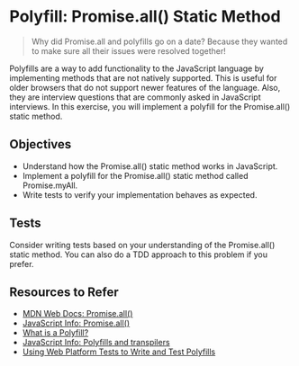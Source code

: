 
# Polyfill: Promise.all() Static Method

> Why did Promise.all and polyfills go on a date? Because they wanted to make sure all their issues were resolved together!

Polyfills are a way to add functionality to the JavaScript language by implementing methods that are not natively supported. This is useful for older browsers that do not support newer features of the language. Also, they are interview questions that are commonly asked in JavaScript interviews. In this exercise, you will implement a polyfill for the Promise.all() static method. 

## Objectives

- Understand how the Promise.all() static method works in JavaScript.
- Implement a polyfill for the Promise.all() static method called Promise.myAll.
- Write tests to verify your implementation behaves as expected.

## Tests

Consider writing tests based on your understanding of the Promise.all() static method. You can also do a TDD approach to this problem if you prefer.

## Resources to Refer

- [MDN Web Docs: Promise.all()](https://developer.mozilla.org/en-US/docs/Web/JavaScript/Reference/Global_Objects/Promise/all)
- [JavaScript Info: Promise.all()](https://javascript.info/promise-api#promise-all)
- [What is a Polyfill?](https://remysharp.com/2010/10/08/what-is-a-polyfill)
- [JavaScript Info: Polyfills and transpilers](https://javascript.info/polyfills)
- [Using Web Platform Tests to Write and Test Polyfills](https://www.oddbird.net/2023/05/01/web-platform-tests-polyfills/)
